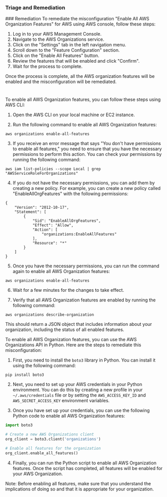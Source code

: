 
### Triage and Remediation
<Tabs>
<Tab title='Remediation'>
### Remediation

<AccordionGroup>
<Accordion title='Using Console' defaultOpen='true'>
To remediate the misconfiguration "Enable All AWS Organization Features" for AWS using AWS console, follow these steps:

1. Log in to your AWS Management Console.
2. Navigate to the AWS Organizations service.
3. Click on the "Settings" tab in the left navigation menu.
4. Scroll down to the "Feature Configuration" section.
5. Click on the "Enable All Features" button.
6. Review the features that will be enabled and click "Confirm".
7. Wait for the process to complete. 

Once the process is complete, all the AWS organization features will be enabled and the misconfiguration will be remediated.

#
</Accordion>

<Accordion title='Using CLI'>
To enable all AWS Organization features, you can follow these steps using AWS CLI:

1. Open the AWS CLI on your local machine or EC2 instance.

2. Run the following command to enable all AWS Organization features:

```
aws organizations enable-all-features
```

3. If you receive an error message that says "You don't have permissions to enable all features," you need to ensure that you have the necessary permissions to perform this action. You can check your permissions by running the following command:

```
aws iam list-policies --scope Local | grep "AWSServiceRoleForOrganizations"
```

4. If you do not have the necessary permissions, you can add them by creating a new policy. For example, you can create a new policy called "EnableAllOrgFeatures" with the following permissions:

```
{
    "Version": "2012-10-17",
    "Statement": [
        {
            "Sid": "EnableAllOrgFeatures",
            "Effect": "Allow",
            "Action": [
                "organizations:EnableAllFeatures"
            ],
            "Resource": "*"
        }
    ]
}
```

5. Once you have the necessary permissions, you can run the command again to enable all AWS Organization features:

```
aws organizations enable-all-features
```

6. Wait for a few minutes for the changes to take effect.

7. Verify that all AWS Organization features are enabled by running the following command:

```
aws organizations describe-organization
```

This should return a JSON object that includes information about your organization, including the status of all enabled features.
</Accordion>

<Accordion title='Using Python'>
To enable all AWS Organization features, you can use the AWS Organizations API in Python. Here are the steps to remediate this misconfiguration:

1. First, you need to install the `boto3` library in Python. You can install it using the following command:

```
pip install boto3
```

2. Next, you need to set up your AWS credentials in your Python environment. You can do this by creating a new profile in your `~/.aws/credentials` file or by setting the `AWS_ACCESS_KEY_ID` and `AWS_SECRET_ACCESS_KEY` environment variables.

3. Once you have set up your credentials, you can use the following Python code to enable all AWS Organization features:

```python
import boto3

# Create a new AWS Organizations client
org_client = boto3.client('organizations')

# Enable all features for the organization
org_client.enable_all_features()
```

4. Finally, you can run the Python script to enable all AWS Organization features. Once the script has completed, all features will be enabled for your AWS Organization.

Note: Before enabling all features, make sure that you understand the implications of doing so and that it is appropriate for your organization.
</Accordion>

</AccordionGroup>
</Tab>
</Tabs>
